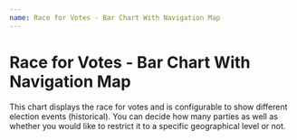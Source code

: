 ```yaml
---
name: Race for Votes - Bar Chart With Navigation Map
---
```



# Race for Votes - Bar Chart With Navigation Map

This chart displays the race for votes and is configurable to show different election events (historical). You can decide how many parties as well as whether you would like to restrict it to a specific geographical level or not.

<Playground>
    <BarChartWithNavMap width="600" height="220"/>
    <BarChartWithNavMapEmbed />
</Playground>

